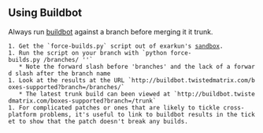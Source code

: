 == Using Buildbot ==

Always run [http://buildbot.twistedmatrix.com buildbot] against a branch before merging it it trunk. 

 1. Get the `force-builds.py` script out of exarkun's [http://twistedmatrix.com/trac/browser/sandbox/exarkun sandbox].
 1. Run the script on your branch with `python force-builds.py /branches/<branch name> '<Comment>'`
    * Note the forward slash before 'branches' and the lack of a forward slash after the branch name
 1. Look at the results at the URL `http://buildbot.twistedmatrix.com/boxes-supported?branch=/branches/<branch name>`
    * The latest trunk build can been viewed at `http://buildbot.twistedmatrix.com/boxes-supported?branch=/trunk`
 1. For complicated patches or ones that are likely to tickle cross-platform problems, it's useful to link to buildbot results in the ticket to show that the patch doesn't break any builds.